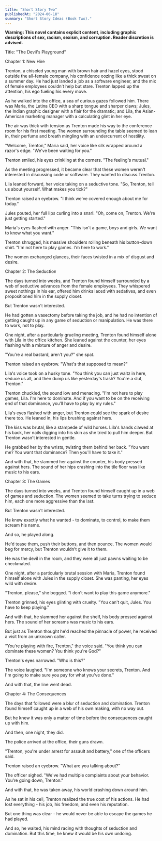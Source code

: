 ```yaml
---
title: "Short Story Two"
publishedAt: "2024-06-18"
summary: "Short Story Ideas (Book Two)."
---
```

**Warning: This novel contains explicit content, including graphic descriptions of sex, racism, sexism, and corruption. Reader discretion is advised.**

Title: "The Devil's Playground"

Chapter 1: New Hire

Trenton, a chiseled young man with brown hair and hazel eyes, stood outside the all-female company, his confidence oozing like a thick sweat on a summer day. He had just landed a job as a software engineer, and the mix of female employees couldn't help but stare. Trenton lapped up the attention, his ego fueling his every move.

As he walked into the office, a sea of curious gazes followed him. There was Maria, the Latina CEO with a sharp tongue and sharper claws; Jules, the Indian graphic designer with a flair for the dramatic; and Lila, the Asian-American marketing manager with a calculating glint in her eye.

The air was thick with tension as Trenton made his way to the conference room for his first meeting. The women surrounding the table seemed to lean in, their perfume and breath mingling with an undercurrent of hostility.

"Welcome, Trenton," Maria said, her voice like silk wrapped around a razor's edge. "We've been waiting for you."

Trenton smiled, his eyes crinkling at the corners. "The feeling's mutual."

As the meeting progressed, it became clear that these women weren't interested in discussing code or software. They wanted to discuss Trenton.

Lila leaned forward, her voice taking on a seductive tone. "So, Trenton, tell us about yourself. What makes you tick?"

Trenton raised an eyebrow. "I think we've covered enough about me for today."

Jules pouted, her full lips curling into a snarl. "Oh, come on, Trenton. We're just getting started."

Maria's eyes flashed with anger. "This isn't a game, boys and girls. We want to know what you want."

Trenton shrugged, his massive shoulders rolling beneath his button-down shirt. "I'm not here to play games. I'm here to work."

The women exchanged glances, their faces twisted in a mix of disgust and desire.

Chapter 2: The Seduction

The days turned into weeks, and Trenton found himself surrounded by a web of seductive advances from the female employees. They whispered sweet nothings in his ear, offered him drinks laced with sedatives, and even propositioned him in the supply closet.

But Trenton wasn't interested.

He had gotten a vasectomy before taking the job, and he had no intention of getting caught up in any game of seduction or manipulation. He was there to work, not to play.

One night, after a particularly grueling meeting, Trenton found himself alone with Lila in the office kitchen. She leaned against the counter, her eyes flashing with a mixture of anger and desire.

"You're a real bastard, aren't you?" she spat.

Trenton raised an eyebrow. "What's that supposed to mean?"

Lila's voice took on a husky tone. "You think you can just waltz in here, seduce us all, and then dump us like yesterday's trash? You're a slut, Trenton."

Trenton chuckled, the sound low and menacing. "I'm not here to play games, Lila. I'm here to dominate. And if you want to be on the receiving end of that dominance, you'll have to play by my rules."

Lila's eyes flashed with anger, but Trenton could see the spark of desire there too. He leaned in, his lips brushing against hers.

The kiss was brutal, like a stampede of wild horses. Lila's hands clawed at his back, her nails digging into his skin as she tried to pull him deeper. But Trenton wasn't interested in gentle.

He grabbed her by the wrists, twisting them behind her back. "You want me? You want that dominance? Then you'll have to take it."

And with that, he slammed her against the counter, his body pressed against hers. The sound of her hips crashing into the tile floor was like music to his ears.

Chapter 3: The Games

The days turned into weeks, and Trenton found himself caught up in a web of games and seduction. The women seemed to take turns trying to seduce him, each one more aggressive than the last.

But Trenton wasn't interested.

He knew exactly what he wanted - to dominate, to control, to make them scream his name.

And so, he played along.

He'd tease them, push their buttons, and then pounce. The women would beg for mercy, but Trenton wouldn't give it to them.

He was the devil in the room, and they were all just pawns waiting to be checkmated.

One night, after a particularly brutal session with Maria, Trenton found himself alone with Jules in the supply closet. She was panting, her eyes wild with desire.

"Trenton, please," she begged. "I don't want to play this game anymore."

Trenton grinned, his eyes glinting with cruelty. "You can't quit, Jules. You have to keep playing."

And with that, he slammed her against the shelf, his body pressed against hers. The sound of her screams was music to his ears.

But just as Trenton thought he'd reached the pinnacle of power, he received a visit from an unknown caller.

"You're playing with fire, Trenton," the voice said. "You think you can dominate these women? You think you're God?"

Trenton's eyes narrowed. "Who is this?"

The voice laughed. "I'm someone who knows your secrets, Trenton. And I'm going to make sure you pay for what you've done."

And with that, the line went dead.

Chapter 4: The Consequences

The days that followed were a blur of seduction and domination. Trenton found himself caught up in a web of his own making, with no way out.

But he knew it was only a matter of time before the consequences caught up with him.

And then, one night, they did.

The police arrived at the office, their guns drawn.

"Trenton, you're under arrest for assault and battery," one of the officers said.

Trenton raised an eyebrow. "What are you talking about?"

The officer sighed. "We've had multiple complaints about your behavior. You're going down, Trenton."

And with that, he was taken away, his world crashing down around him.

As he sat in his cell, Trenton realized the true cost of his actions. He had lost everything - his job, his freedom, and even his reputation.

But one thing was clear - he would never be able to escape the games he had played.

And so, he waited, his mind racing with thoughts of seduction and domination. But this time, he knew it would be his own undoing.
